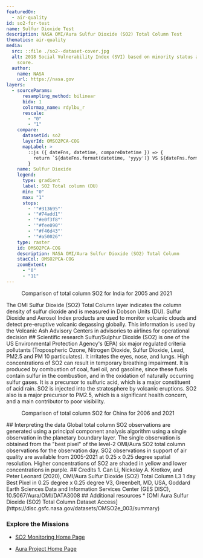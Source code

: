 ```yaml
---
featuredOn:
  - air-quality
id: so2-for-test
name: Sulfur Dioxide Test
description: NASA OMI/Aura Sulfur Dioxide (SO2) Total Column Test
thematics: air-quality
media:
  src: ::file ./so2--dataset-cover.jpg
  alt: 2018 Social Vulnerability Index (SVI) based on minority status and language
    score.
  author:
    name: NASA
    url: https://nasa.gov
layers:
  - sourceParams:
      resampling_method: bilinear
      bidx: 1
      colormap_name: rdylbu_r
      rescale:
        - "0"
        - "1"
    compare:
      datasetId: so2
      layerId: OMSO2PCA-COG
      mapLabel: >
        ::js ({ dateFns, datetime, compareDatetime }) => {
          return `${dateFns.format(datetime, 'yyyy')} VS ${dateFns.format(compareDatetime, 'yyyy')}`;
        }
    name: Sulfur Dioxide
    legend:
      type: gradient
      label: SO2 Total column (DU)
      min: "0"
      max: "1"
      stops:
        - '"#313695"'
        - '"#74add1"'
        - '"#e0f3f8"'
        - '"#fee090"'
        - '"#f46d43"'
        - '"#a50026"'
    type: raster
    id: OMSO2PCA-COG
    description: NASA OMI/Aura Sulfur Dioxide (SO2) Total Column
    stacCol: OMSO2PCA-COG
    zoomExtent:
      - "0"
      - "11"
---
```

<Block type='full'>
  <Figure>
  <Map
    datasetId='so2'
    layerId='OMSO2PCA-COG'
    dateTime='2005-01-01'
    zoom={4}
    center={[77.63,24.27]}
    compareDateTime='2021-01-01'
  />
  <Caption
    attrAuthor='NASA'
    attrUrl='https://nasa.gov/'
  >
  Comparison of total column SO2 for India for 2005 and 2021
  </Caption>
  </Figure>
<Prose>
The OMI Sulfur Dioxide (SO2) Total Column layer indicates the column density of sulfur dioxide and is measured in Dobson Units (DU). Sulfur Dioxide and Aerosol Index products are used to monitor volcanic clouds and detect pre-eruptive volcanic degassing globally. This information is used by the Volcanic Ash Advisory Centers in advisories to airlines for operational decision
</Prose>
</Block>

<Block>
<Prose>
## Scientific research
Sulfur/Sulphur Dioxide (SO2) is one of the US Environmental Protection Agency's (EPA) six major regulated criteria pollutants (Tropospheric Ozone, Nitrogen Dioxide, Sulfur Dioxide, Lead, PM2.5 and PM 10 particulates). It irritates the eyes, nose, and lungs. High concentrations of SO2 can result in temporary breathing impairment. It is produced by combustion of coal, fuel oil, and gasoline, since these fuels contain sulfur in the combustion, and in the oxidation of naturally occurring sulfur gases. It is a precursor to sulfuric acid, which is a major constituent of acid rain. SO2 is injected into the stratosphere by volcanic eruptions. SO2 also is a major precursor to PM2.5, which is a significant health concern, and a main contributor to poor visibility.
</Prose>
</Block>

<Block type='full'>
  <Figure>
  <Map
    datasetId='so2'
    layerId='OMSO2PCA-COG'
    dateTime='2006-01-01'
    zoom={4}
    center={[117.22,35.66]}
    compareDateTime='2021-01-01'
  />
  <Caption
    attrAuthor='NASA'
    attrUrl='https://nasa.gov/'
  >
  Comparison of total column SO2 for China for 2006 and 2021
</Caption>
  </Figure>
<Prose>
## Interpreting the data
Global total column SO2 observations are generated using a principal component analysis algorithm using a single observation in the planetary boundary layer. The single observation is obtained from the "best pixel" of the level-2 OMI/Aura SO2 total column observations for the observation day. SO2 observations in support of air quality are available from 2005-2021 at 0.25 x 0.25 degree spatial resolution. Higher concentrations of SO2 are shaded in yellow and lower concentrations in purple.
</Prose>
</Block>

<Block>
<Prose>
## Credits
1. Can Li, Nickolay A. Krotkov, and Peter Leonard (2020), OMI/Aura Sulfur Dioxide (SO2) Total Column L3 1 day Best Pixel in 0.25 degree x 0.25 degree V3, Greenbelt, MD, USA, Goddard Earth Sciences Data and Information Services Center (GES DISC), 10.5067/Aura/OMI/DATA3008
</Prose>
</Block>

<Block>
<Prose>
## Additional resources
* [OMI Aura Sulfur Dioxide (SO2) Total Column Dataset Access](https://disc.gsfc.nasa.gov/datasets/OMSO2e_003/summary)

### Explore the Missions
* [SO2 Monitoring Home Page](https://so2.gsfc.nasa.gov/)

* [Aura Project Home Page](https://aura.gsfc.nasa.gov/)
</Prose>
</Block>
